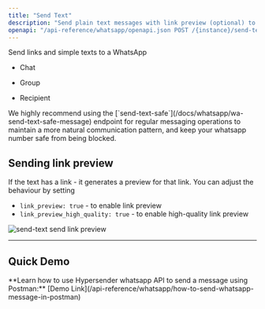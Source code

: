 ```yaml
---
title: "Send Text"
description: "Send plain text messages with link preview (optional) to WhatsApp users for basic communication, notifications, and automated messaging."
openapi: "/api-reference/whatsapp/openapi.json POST /{instance}/send-text"
---
```


Send links and simple texts to a WhatsApp

* Chat

* Group

* Recipient

<Warning>
  We highly recommend using the [`send-text-safe`](/docs/whatsapp/wa-send-text-safe-message) endpoint for regular messaging operations to maintain a more natural communication pattern, and keep your whatsapp number safe from being blocked.
</Warning>

## Sending link preview

If the text has a link - it generates a preview for that link. You can adjust the behaviour by setting

* `link_preview: true` - to enable link preview
* `link_preview_high_quality: true` - to enable high-quality link preview

<Frame>
<img src="/images/docs/whatsapp/img/send-text-send-link-preview.png" alt="send-text send link preview" />
</Frame>

***

## Quick Demo

<Info>
  **Learn how to use Hypersender whatsapp API to send a message using Postman:** [Demo Link](/api-reference/whatsapp/how-to-send-whatsapp-message-in-postman)
</Info>
